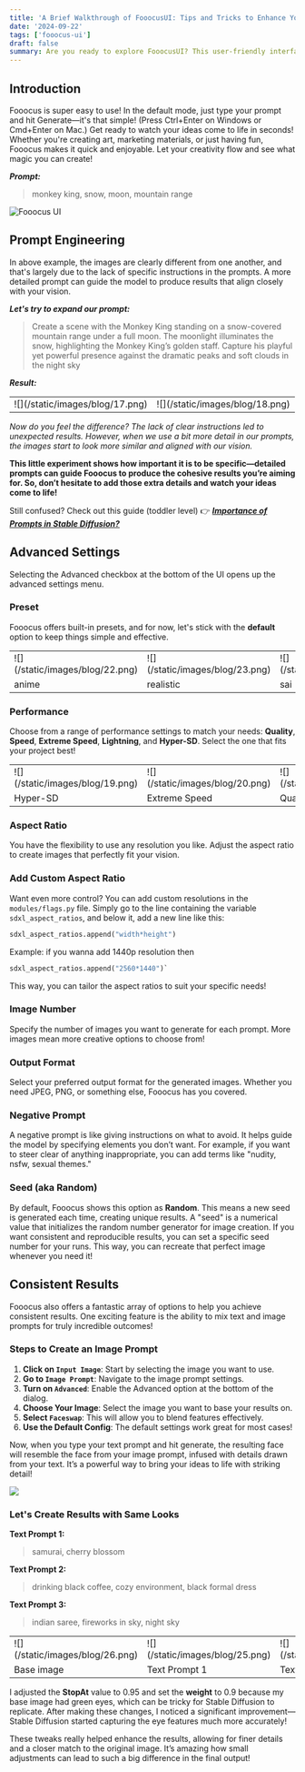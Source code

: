 ```yaml
---
title: 'A Brief Walkthrough of FooocusUI: Tips and Tricks to Enhance Your Experience'
date: '2024-09-22'
tags: ['fooocus-ui']
draft: false
summary: Are you ready to explore FooocusUI? This user-friendly interface is designed to make your digital experience smoother and more enjoyable. Whether you’re a beginner or just looking to polish your skills, this article will guide you through the basics and share some handy tips and tricks. Let’s dive in!
---
```


## Introduction

Fooocus is super easy to use! In the default mode, just type your prompt and hit Generate—it's that simple! (Press Ctrl+Enter on Windows or Cmd+Enter on Mac.)
Get ready to watch your ideas come to life in seconds! Whether you're creating art, marketing materials, or just having fun, Fooocus makes it quick and enjoyable. Let your creativity flow and see what magic you can create!

**_Prompt:_**

> monkey king, snow, moon, mountain range

![Fooocus UI](/static/images/blog/16.png)

<TOCInline toc={props.toc} exclude="Introduction" />

## Prompt Engineering

In above example, the images are clearly different from one another, and that's largely due to the lack of specific instructions in the prompts. A more detailed prompt can guide the model to produce results that align closely with your vision.

**_Let's try to expand our prompt:_**

> Create a scene with the Monkey King standing on a snow-covered mountain range under a full moon. The moonlight illuminates the snow, highlighting the Monkey King’s golden staff. Capture his playful yet powerful presence against the dramatic peaks and soft clouds in the night sky

**_Result:_**

<table style={{ marginTop: '-5%' }}>
  <tbody>
    <tr>
      <td>![](/static/images/blog/17.png)</td>
      <td>![](/static/images/blog/18.png)</td>
    </tr>
  </tbody>
</table>

_Now do you feel the difference? The lack of clear instructions led to unexpected results. However, when we use a bit more detail in our prompts, the images start to look more similar and aligned with our vision._

**This little experiment shows how important it is to be specific—detailed prompts can guide Fooocus to produce the cohesive results you’re aiming for. So, don’t hesitate to add those extra details and watch your ideas come to life!**

Still confused? Check out this guide (toddler level) 👉 _**[Importance of Prompts in Stable Diffusion?](/blog/stable-diffusion/importance-of-prompts)**_

## Advanced Settings

Selecting the Advanced checkbox at the bottom of the UI opens up the advanced settings menu.

### Preset

Fooocus offers built-in presets, and for now, let's stick with the **default** option to keep things simple and effective.

<table style={{ marginTop: '-5%' }}>
  <tbody>
    <tr>
      <td style={{ width: '33.3%' }}>![](/static/images/blog/22.png)</td>
      <td style={{ width: '33.4%' }}>![](/static/images/blog/23.png)</td>
      <td style={{ width: '33.3%' }}>![](/static/images/blog/24.png)</td>
    </tr>
    <tr>
      <td>anime</td>
      <td>realistic</td>
      <td>sai</td>
    </tr>
  </tbody>
</table>

### Performance

Choose from a range of performance settings to match your needs: **Quality**, **Speed**, **Extreme Speed**, **Lightning**, and **Hyper-SD**. Select the one that fits your project best!

<table style={{ marginTop: '-5%' }}>
  <tbody>
    <tr>
      <td style={{ width: '33.3%' }}>![](/static/images/blog/19.png)</td>
      <td style={{ width: '33.4%' }}>![](/static/images/blog/20.png)</td>
      <td style={{ width: '33.3%' }}>![](/static/images/blog/21.png)</td>
    </tr>
    <tr>
      <td>Hyper-SD</td>
      <td>Extreme Speed</td>
      <td>Quality</td>
    </tr>
  </tbody>
</table>

### Aspect Ratio

You have the flexibility to use any resolution you like. Adjust the aspect ratio to create images that perfectly fit your vision.

### Add Custom Aspect Ratio

Want even more control? You can add custom resolutions in the `modules/flags.py` file. Simply go to the line containing the variable `sdxl_aspect_ratios`, and below it, add a new line like this:

```python
sdxl_aspect_ratios.append("width*height")
```

Example: if you wanna add 1440p resolution then

```python
sdxl_aspect_ratios.append("2560*1440")`
```

This way, you can tailor the aspect ratios to suit your specific needs!

### Image Number

Specify the number of images you want to generate for each prompt. More images mean more creative options to choose from!

### Output Format

Select your preferred output format for the generated images. Whether you need JPEG, PNG, or something else, Fooocus has you covered.

### Negative Prompt

A negative prompt is like giving instructions on what to avoid. It helps guide the model by specifying elements you don’t want. For example, if you want to steer clear of anything inappropriate, you can add terms like "nudity, nsfw, sexual themes."

### Seed (aka Random)

By default, Fooocus shows this option as **Random**. This means a new seed is generated each time, creating unique results. A "seed" is a numerical value that initializes the random number generator for image creation. If you want consistent and reproducible results, you can set a specific seed number for your runs. This way, you can recreate that perfect image whenever you need it!

## Consistent Results

Fooocus also offers a fantastic array of options to help you achieve consistent results. One exciting feature is the ability to mix text and image prompts for truly incredible outcomes!

### Steps to Create an Image Prompt

1.  **Click on `Input Image`**: Start by selecting the image you want to use.
2.  **Go to `Image Prompt`**: Navigate to the image prompt settings.
3.  **Turn on `Advanced`**: Enable the Advanced option at the bottom of the dialog.
4.  **Choose Your Image**: Select the image you want to base your results on.
5.  **Select `Faceswap`**: This will allow you to blend features effectively.
6.  **Use the Default Config**: The default settings work great for most cases!

Now, when you type your text prompt and hit generate, the resulting face will resemble the face from your image prompt, infused with details drawn from your text. It’s a powerful way to bring your ideas to life with striking detail!

![](/static/images/blog/29.png)

### Let's Create Results with Same Looks

**Text Prompt 1:**

> samurai, cherry blossom

**Text Prompt 2:**

> drinking black coffee, cozy environment, black formal dress

**Text Prompt 3:**

> indian saree, fireworks in sky, night sky

<table style={{}}>
  <tbody>
    <tr>
      <td style={{ width: '25%', padding: 0, border: '1px solid' }}>
        ![](/static/images/blog/26.png)
      </td>
      <td style={{ width: '25%', padding: 0, border: '1px solid' }}>
        ![](/static/images/blog/25.png)
      </td>
      <td style={{ width: '25%', padding: 0, border: '1px solid' }}>
        ![](/static/images/blog/27.png)
      </td>
      <td style={{ width: '25%', padding: 0, border: '1px solid' }}>
        ![](/static/images/blog/28.png)
      </td>
    </tr>
    <tr>
      <td>Base image</td>
      <td>Text Prompt 1</td>
      <td>Text Prompt 2</td>
      <td>Text Prompt 3</td>
    </tr>
  </tbody>
</table>

I adjusted the **StopAt** value to 0.95 and set the **weight** to 0.9 because my base image had green eyes, which can be tricky for Stable Diffusion to replicate. After making these changes, I noticed a significant improvement—Stable Diffusion started capturing the eye features much more accurately!

These tweaks really helped enhance the results, allowing for finer details and a closer match to the original image. It’s amazing how small adjustments can lead to such a big difference in the final output!
